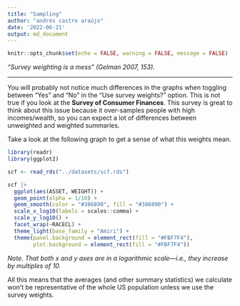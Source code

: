 ```yaml
---
title: "Sampling"
author: "andrés castro araújo"
date: '2022-06-21'
output: md_document
---
```


```r
knitr::opts_chunk$set(echo = FALSE, warning = FALSE, message = FALSE)
```

*"Survey weighting is a mess" (Gelman 2007, 153).*

------------------------------------------------------------------------

You will probably not notice much differences in the graphs when toggling between "Yes" and "No" in the "Use survey weights?" option. This is not true if you look at the **Survey of Consumer Finances**. This survey is great to think about this issue because it over-samples people with high incomes/wealth, so you can expect a lot of differences between unweighted and weighted summaries.

Take a look at the following graph to get a sense of what this weights mean.

```r
library(readr)
library(ggplot2)

scf <- read_rds("../datasets/scf.rds")

scf |> 
  ggplot(aes(ASSET, WEIGHT)) + 
  geom_point(alpha = 1/10) +
  geom_smooth(color = "#386890", fill = "#386890") +
  scale_x_log10(labels = scales::comma) + 
  scale_y_log10() + 
  facet_wrap(~RACECL) + 
  theme_light(base_family = "Amiri") + 
  theme(panel.background = element_rect(fill = "#FBF7F4"),
        plot.background = element_rect(fill = "#FBF7F4"))
```

*Note. That both* $x$ *and* $y$ *axes are in a logarithmic scale---i.e., they increase by multiples of 10.*

All this means that the averages (and other summary statistics) we calculate won't be representative of the whole US population unless we use the survey weights.
